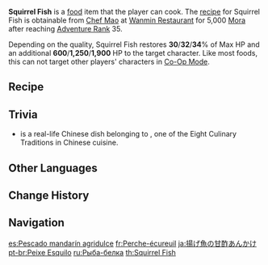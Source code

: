 {{Food Infobox
|id              = 108078
|name            = Squirrel Fish
|description     = A hard-to-prepare fish dish.
|desc_suspicious = Sure, you can make out the shape of the fish, but you can't see how it's related to any squirrel. It just proves that the more complicated the dish is to prepare, the harder it is to prepare it well.
|desc_basic      = The fish is first completely deboned before crisscross cuts are made on the skin. The fish is then coated in flour and deep-fried to a golden-brown color, then served with ketchup drizzled on top. It is tender and juicy on the inside and crispy on the outside. The dish resembles a squirrel's tail to a certain degree, hence the name.
|desc_delicious  = The fish is expertly handled to exhibit an elegant shape; however, the exquisitely balanced sweet-and-sour taste is really where the dish truly comes alive. The culinary skills involved in preparing this dish can impress even the greatest chefs of Liyue.
|type            = Recovery Dishes
|effectType      = Healing
|effect          = Restores (var1)% of Max HP and an additional (var2) HP to the selected character.
|eff_att1        = HP Restore
|eff_att2        = HP Restore Percent
|eff_att3        = HP Restore Fixed
|eff_suspicious1 = 30
|eff_suspicious2 = 600
|eff_basic1      = 32
|eff_basic2      = 1,250
|eff_delicious1  = 34
|eff_delicious2  = 1,900
|quality         = 3
|region          = Liyue
|recipe          = Sold by [[Chef Mao]]
}}
'''Squirrel Fish''' is a [[food]] item that the player can cook. The [[recipe]] for Squirrel Fish is obtainable from [[Chef Mao]] at [[Wanmin Restaurant]] for 5,000 [[Mora]] after reaching [[Adventure Rank]] 35.

Depending on the quality, Squirrel Fish restores '''30'''/'''32'''/'''34'''% of Max HP and an additional '''600'''/'''1,250'''/'''1,900''' HP to the target character. Like most foods, this can not target other players' characters in [[Co-Op Mode]].

==Recipe==
{{Recipe
|type = Cooking
|Fish = 4
|Tomato = 2
|Flour = 2
|Sugar = 1
|sort = Fish;Tomato;Flour;Sugar
}}

==Trivia==
* {{w|Squirrel fish}} is a real-life Chinese dish belonging to {{w|Jiangsu cuisine|Jiangsu (Su) cuisine}}, one of the Eight Culinary Traditions in Chinese cuisine.

==Other Languages==
{{Other Languages
|en      = Squirrel Fish
|zhs     = 松鼠鱼
|zhs_rm  = Sōngshǔ Yú
|zht     = 松鼠魚
|zht_rm  = Sōngshǔ Yú
|zh_tl   = Squirrel Fish
|ja      = 揚げ魚の甘酢あんかけ
|ja_rm   = Age-zakana no Amazuan-kake
|ja_tl   = Fried Fish With Sweet and Sour Sauce
|ko      = 탕수어
|ko_rm   = Tangsueo
|ko_tl   = Sweet And Sour Fish
|es      = Pescado mandarín agridulce
|es_tl   = Bittersweet Mandarin Fish
|fr      = Perche-écureuil
|fr_tl   = Squirrel {{w|Perch}}
|ru      = Рыба-белка
|ru_tl   = Squirrel Fish
|th      = Squirrel Fish
|vi      = Cá Đuôi Sóc
|vi_tl   = Squirreltail Fish
|de      = Eichhörnchenfisch
|de_tl   = Squirrel Fish
|id      = Squirrel Fish
|pt      = Peixe Esquilo
|pt_tl   = Squirrel Fish
|tr      = Sincap Balığı
|tr_tl   = 
|it      = Pesce scoiattolo
|it_tl   = Squirrel Fish
}}

==Change History==
{{Change History|1.0}}

==Navigation==
{{Food Navbox}}

[[es:Pescado mandarín agridulce]]
[[fr:Perche-écureuil]]
[[ja:揚げ魚の甘酢あんかけ]]
[[pt-br:Peixe Esquilo]]
[[ru:Рыба-белка]]
[[th:Squirrel Fish]]